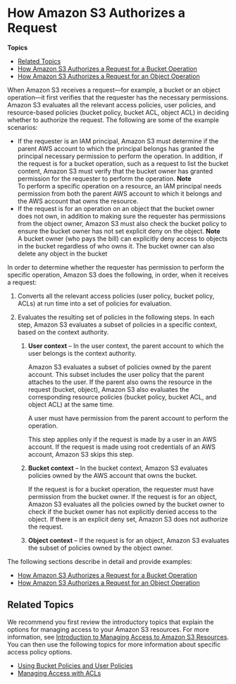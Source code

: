 # How Amazon S3 Authorizes a Request<a name="how-s3-evaluates-access-control"></a>

**Topics**
+ [Related Topics](#access-control-how-s3-evaluates-related-topics)
+ [How Amazon S3 Authorizes a Request for a Bucket Operation](access-control-auth-workflow-bucket-operation.md)
+ [How Amazon S3 Authorizes a Request for an Object Operation](access-control-auth-workflow-object-operation.md)

When Amazon S3 receives a request—for example, a bucket or an object operation—it first verifies that the requester has the necessary permissions\. Amazon S3 evaluates all the relevant access policies, user policies, and resource\-based policies \(bucket policy, bucket ACL, object ACL\) in deciding whether to authorize the request\. The following are some of the example scenarios: 
+  If the requester is an IAM principal, Amazon S3 must determine if the parent AWS account to which the principal belongs has granted the principal necessary permission to perform the operation\. In addition, if the request is for a bucket operation, such as a request to list the bucket content, Amazon S3 must verify that the bucket owner has granted permission for the requester to perform the operation\. 
**Note**  
To perform a specific operation on a resource, an IAM principal needs permission from both the parent AWS account to which it belongs and the AWS account that owns the resource\.
+ If the request is for an operation on an object that the bucket owner does not own, in addition to making sure the requester has permissions from the object owner, Amazon S3 must also check the bucket policy to ensure the bucket owner has not set explicit deny on the object\. 
**Note**  
 A bucket owner \(who pays the bill\) can explicitly deny access to objects in the bucket regardless of who owns it\. The bucket owner can also delete any object in the bucket

In order to determine whether the requester has permission to perform the specific operation, Amazon S3 does the following, in order, when it receives a request:

1. Converts all the relevant access policies \(user policy, bucket policy, ACLs\) at run time into a set of policies for evaluation\.

1. Evaluates the resulting set of policies in the following steps\. In each step, Amazon S3 evaluates a subset of policies in a specific context, based on the context authority\. 

   1. **User context** – In the user context, the parent account to which the user belongs is the context authority\.

      Amazon S3 evaluates a subset of policies owned by the parent account\. This subset includes the user policy that the parent attaches to the user\. If the parent also owns the resource in the request \(bucket, object\), Amazon S3 also evaluates the corresponding resource policies \(bucket policy, bucket ACL, and object ACL\) at the same time\. 

      A user must have permission from the parent account to perform the operation\.

      This step applies only if the request is made by a user in an AWS account\. If the request is made using root credentials of an AWS account, Amazon S3 skips this step\.

   1. **Bucket context** – In the bucket context, Amazon S3 evaluates policies owned by the AWS account that owns the bucket\. 

      If the request is for a bucket operation, the requester must have permission from the bucket owner\. If the request is for an object, Amazon S3 evaluates all the policies owned by the bucket owner to check if the bucket owner has not explicitly denied access to the object\. If there is an explicit deny set, Amazon S3 does not authorize the request\. 

   1. **Object context** – If the request is for an object, Amazon S3 evaluates the subset of policies owned by the object owner\. 

 The following sections describe in detail and provide examples:
+ [How Amazon S3 Authorizes a Request for a Bucket Operation ](access-control-auth-workflow-bucket-operation.md)
+ [How Amazon S3 Authorizes a Request for an Object Operation ](access-control-auth-workflow-object-operation.md)

## Related Topics<a name="access-control-how-s3-evaluates-related-topics"></a>

We recommend you first review the introductory topics that explain the options for managing access to your Amazon S3 resources\. For more information, see [Introduction to Managing Access to Amazon S3 Resources](s3-access-control.md#intro-managing-access-s3-resources)\. You can then use the following topics for more information about specific access policy options\. 
+  [Using Bucket Policies and User Policies](using-iam-policies.md) 
+  [Managing Access with ACLs](S3_ACLs_UsingACLs.md) 